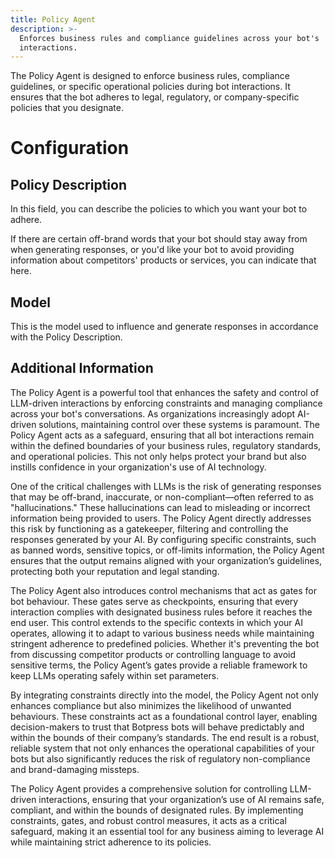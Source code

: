 ```yaml
---
title: Policy Agent
description: >-
  Enforces business rules and compliance guidelines across your bot's
  interactions.
---
```


The Policy Agent is designed to enforce business rules, compliance guidelines, or specific operational policies during bot interactions. It ensures that the bot adheres to legal, regulatory, or company-specific policies that you designate.

# Configuration

## Policy Description

In this field, you can describe the policies to which you want your bot to adhere.

If there are certain off-brand words that your bot should stay away from when generating responses, or you'd like your bot to avoid providing information about competitors' products or services, you can indicate that here.

## Model

This is the model used to influence and generate responses in accordance with the Policy Description.

## Additional Information

The Policy Agent is a powerful tool that enhances the safety and control of LLM-driven interactions by enforcing constraints and managing compliance across your bot's conversations. As organizations increasingly adopt AI-driven solutions, maintaining control over these systems is paramount. The Policy Agent acts as a safeguard, ensuring that all bot interactions remain within the defined boundaries of your business rules, regulatory standards, and operational policies. This not only helps protect your brand but also instills confidence in your organization's use of AI technology.

One of the critical challenges with LLMs  is the risk of generating responses that may be off-brand, inaccurate, or non-compliant—often referred to as "hallucinations." These hallucinations can lead to misleading or incorrect information being provided to users. The Policy Agent directly addresses this risk by functioning as a gatekeeper, filtering and controlling the responses generated by your AI. By configuring specific constraints, such as banned words, sensitive topics, or off-limits information, the Policy Agent ensures that the output remains aligned with your organization’s guidelines, protecting both your reputation and legal standing.

The Policy Agent also introduces control mechanisms that act as gates for bot behaviour. These gates serve as checkpoints, ensuring that every interaction complies with designated business rules before it reaches the end user. This control extends to the specific contexts in which your AI operates, allowing it to adapt to various business needs while maintaining stringent adherence to predefined policies. Whether it's preventing the bot from discussing competitor products or controlling language to avoid sensitive terms, the Policy Agent’s gates provide a reliable framework to keep LLMs operating safely within set parameters.

By integrating constraints directly into the model, the Policy Agent not only enhances compliance but also minimizes the likelihood of unwanted behaviours. These constraints act as a foundational control layer, enabling decision-makers to trust that Botpress bots will behave predictably and within the bounds of their company’s standards. The end result is a robust, reliable system that not only enhances the operational capabilities of your bots but also significantly reduces the risk of regulatory non-compliance and brand-damaging missteps.

The Policy Agent provides a comprehensive solution for controlling LLM-driven interactions, ensuring that your organization’s use of AI remains safe, compliant, and within the bounds of designated rules. By implementing constraints, gates, and robust control measures, it acts as a critical safeguard, making it an essential tool for any business aiming to leverage AI while maintaining strict adherence to its policies.
